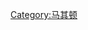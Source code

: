 {{Catnav|頁面分類|地理|歐洲地理|马其顿}}
{{Commonscat|Geography of the Republic of Macedonia}}

[[Category:马其顿|Category:马其顿]]
